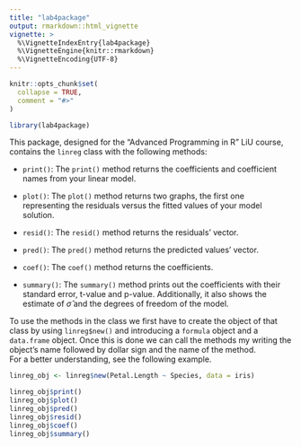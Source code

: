 ```yaml
---
title: "lab4package"
output: rmarkdown::html_vignette
vignette: >
  %\VignetteIndexEntry{lab4package}
  %\VignetteEngine{knitr::rmarkdown}
  %\VignetteEncoding{UTF-8}
---
```


```r
knitr::opts_chunk$set(
  collapse = TRUE,
  comment = "#>"
)
```

```r
library(lab4package)
```

This package, designed for the "Advanced Programming in R" LiU course, contains the `linreg` class with the following methods:

- `print()`:  The `print()` method returns the coefficients and coefficient names from your linear model. 

- `plot()`: The `plot()` method returns two graphs, the first one representing the residuals versus the fitted values of your model solution.

- `resid()`: The `resid()` method returns the residuals' vector.    

- `pred()`: The `pred()` method returns the predicted values' vector.      

- `coef()`: The `coef()` method returns the coefficients.   

- `summary()`: The `summary()` method prints out the coefficients with their standard error, t-value and p-value. Additionally, it also shows the estimate of $\hat{\sigma}$ and the degrees of freedom of the model.  

To use the methods in the class we first have to create the object of that class by using `linreg$new()` and introducing a `formula` object and a `data.frame` object. Once this is done we can call the methods my writing the object's name followed by dollar sign and the name of the method.   
For a better understanding, see the following example.   

```r
linreg_obj <- linreg$new(Petal.Length ~ Species, data = iris)

linreg_obj$print()
linreg_obj$plot()
linreg_obj$pred()
linreg_obj$resid()
linreg_obj$coef()
linreg_obj$summary()
```

